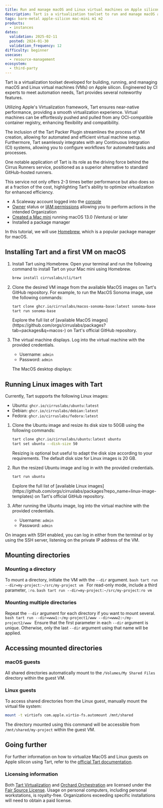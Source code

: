 ```yaml
---
title: Run and manage macOS and Linux virtual machines on Apple silicon with Tart
description: Tart is a virtualization toolset to run and manage macOS and Linux virtual machines on Apple silicon.
tags: bare-metal apple-silicon mac-mini m1 m2
products:
  - instances
dates:
  validation: 2025-02-11
  posted: 2024-01-30
  validation_frequency: 12
difficulty: beginner
usecase:
  - resource-management
ecosystem:
  - third-party
---
```




Tart is a virtualization toolset developed for building, running, and managing macOS and Linux virtual machines (VMs) on Apple silicon. Engineered by CI experts to meet automation needs, Tart provides several noteworthy features.

Utilizing Apple's Virtualization framework, Tart ensures near-native performance, providing a smooth virtualization experience.
Virtual machines can be effortlessly pushed and pulled from any OCI-compatible container registry, enhancing flexibility and compatibility.

The inclusion of the Tart Packer Plugin streamlines the process of VM creation, allowing for automated and efficient virtual machine setup.
Furthermore, Tart seamlessly integrates with any Continuous Integration (CI) systems, allowing you to configure workflows for automated tasks and processes.

One notable application of Tart is its role as the driving force behind the Cirrus Runners service, positioned as a superior alternative to standard GitHub-hosted runners.

This service not only offers 2-3 times better performance but also does so at a fraction of the cost, highlighting Tart's ability to optimize virtualization for enhanced efficiency.

<Requirements />

- A Scaleway account logged into the [console](https://console.scaleway.com)
- [Owner](/iam/concepts/#owner) status or [IAM permissions](/iam/concepts/#permission) allowing you to perform actions in the intended Organization
- [Created a Mac mini](/apple-silicon/how-to/create-mac-mini/) running macOS 13.0 (Ventura) or later
- Installed a package manager

In this tutorial, we will use [Homebrew](https://brew.sh/index), which is a popular package manager for macOS.

## Installing Tart and a first VM on macOS

1. Install Tart using Homebrew. Open your terminal and run the following command to install Tart on your Mac mini using Homebrew.
    ```bash
    brew install cirruslabs/cli/tart
    ```

2. Clone the desired VM image from the available MacOS images on Tart's GitHub repository. For example, to run the MacOS Sonoma image, use the following commands:
    ```bash
    tart clone ghcr.io/cirruslabs/macos-sonoma-base:latest sonoma-base
    tart run sonoma-base
    ```
    <Message type="tip">
        Explore the full list of [available MacOS images](https://github.com/orgs/cirruslabs/packages?tab=packages&q=macos-) on Tart's official GitHub repository.
    </Message>

3. The virtual machine displays. Log into the virtual machine with the provided credentials.
   - Username: `admin`
   - Password: `admin`

   The MacOS desktop displays:
   <Lightbox image={image} alt="Mac OS Sonoma in a virtual machine, displayed on the main desktop of a Mac mini" size="large" />

## Running Linux images with Tart

Currently, Tart supports the following Linux images:

* Ubuntu: `ghcr.io/cirruslabs/ubuntu:latest`
* Debian: `ghcr.io/cirruslabs/debian:latest`
* Fedora: `ghcr.io/cirruslabs/fedora:latest`

1. Clone the Ubuntu image and resize its disk size to 50GB using the following commands:
    ```bash
    tart clone ghcr.io/cirruslabs/ubuntu:latest ubuntu
    tart set ubuntu --disk-size 50
    ```
    <Message type="tip">
        Resizing is optional but useful to adapt the disk size according to your requirements. The default disk size for Linux images is 20 GB.
    </Message>

2. Run the resized Ubuntu image and log in with the provided credentials.
    ```bash
    tart run ubuntu
    ```
    <Message type="tip">
        Explore the full list of [available Linux images](https://github.com/orgs/cirruslabs/packages?repo_name=linux-image-templates) on Tart's official GitHub repository.
    </Message>

3. After running the Ubuntu image, log into the virtual machine with the provided credentials.
   - Username: `admin`
   - Password: `admin`

  <Lightbox image={image2} alt="Ubuntu Linux in a virtual machine, displayed on the main desktop of a Mac mini" size="large" />
  <Message type="tip">
    On images with SSH enabled, you can log in either from the terminal or by using the SSH server, listening on the private IP address of the VM.
  </Message>


## Mounting directories

### Mounting a directory

  To mount a directory, initiate the VM with the `--dir` argument.
    ```bash
    tart run --dir=my-project:~/src/my-project vm
    ```
    <Message type="tip">
        For read-only mode, include a third parameter, `:ro`.
        ```bash
        tart run --dir=my-project:~/src/my-project:ro vm
        ```
    </Message>

### Mounting multiple directories

  Repeat the `--dir` argument for each directory if you want to mount several.
    ```bash
    tart run --dir=www1:~/my-project1/www --dir=www2:~/my-project2/www
    ```
    <Message type="tip">
        Ensure that the first parameter in each `--dir` argument is unique. Otherwise, only the last `--dir` argument using that name will be applied.
    </Message>

## Accessing mounted directories

### macOS guests

All shared directories automatically mount to the `/Volumes/My Shared Files` directory within the guest VM.

### Linux guests

To access shared directories from the Linux guest, manually mount the virtual file system:
```bash
mount -t virtiofs com.apple.virtio-fs.automount /mnt/shared
```
The directory mounted using this command will be accessible from `/mnt/shared/my-project` within the guest VM.

## Going further

For further information on how to virtualize MacOS and Linux guests on Apple silicon using Tart, refer to the [official Tart documentation](https://tart.run/).

### Licensing information

Both [Tart Virtualization](https://github.com/cirruslabs/tart) and [Orchard Orchestration](https://github.com/cirruslabs/orchard) are licensed under the [Fair Source License](https://fair.io/). Usage on personal computers, including personal workstations, is royalty-free. Organizations exceeding specific installations will need to obtain a paid license.